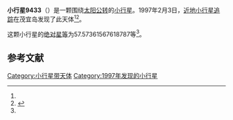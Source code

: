 {{Infobox planet
| bgcolour = #FFFFC0
| name = 9433
| symbol = 
| image = 
| caption = 
| discovery = yes
| discovery_ref = 
| discoverer = [[近地小行星追踪|近地小行星追踪]]
| discovery_site = [[茂宜岛|茂宜岛]] 
| discovered = 1997年2月3日
| designations = yes
| mp_name = 
| named_after = 
| alt_names = 1997 CF3/ 1990 FB3
| mp_category = [[主带小行星|主带小行星]]
| orbit_ref = <ref name="a">[http://ssd.jpl.nasa.gov/sbdb.cgi?sstr=9433 9433] {{Wayback|url=http://ssd.jpl.nasa.gov/sbdb.cgi?sstr=9433 |date=20210717065443 }}，小行星數據庫瀏覽器（JPL Small-Body Database Browser）－[[美国国家航空航天局|美国国家航空航天局]]喷气推进实验室</ref>
| epoch = 2456400.5 (2013年4月18日更新)
| aphelion = {{convert|2.579075269417705|AU|km|3|abbr=on|lk=out}}
| perihelion = {{convert|2.141637919690799|AU|km|3|abbr=on}}
| semimajor = {{convert|2.360356594554252|AU|km|3|abbr=on}}
| eccentricity = 0.092663403
| period = 1324.539323 [[日|日]]<br />3.63[[儒略年|儒略年]]
| avg_speed = 
| inclination = 5.614061646194236
| asc_node = 162.4550203051878
| mean_anomaly = 
| arg_peri = 57.57361567618787
| satellites = 
| physical_characteristics = yes
| dimensions = 
| mass = 
| density = 
| surface_grav = 
| escape_velocity = 
| sidereal_day = 
| axial_tilt = 
| pole_ecliptic_lat = 
| pole_ecliptic_lon = 
| albedo = 
| temperatures= 
| temp_name1 = 
| mean_temp_1 = 
| max_temp_1 = 
| temp_name2 = 
| max_temp_2 = 
| spectral_type = 
| abs_magnitude = 57.57361567618787
}}

'''小行星9433'''（{{lang-en|9433}}）是一颗围绕[[太阳|太阳]][[公转|公转]]的[[小行星|小行星]]。1997年2月3日，[[近地小行星追踪|近地小行星追踪]]在茂宜岛发现了此天体<ref name="a" /><ref>{{cite news|title=小行星列表|url=http://cfa-www.harvard.edu/iau/lists/NumberedMPs.txt|accessdate=2013-07-08|newspaper=哈佛大学|archive-date=2008-05-17|archive-url=https://web.archive.org/web/20080517010638/http://cfa-www.harvard.edu/iau/lists/NumberedMPs.txt|dead-url=no}}</ref>。

这颗小行星的[[绝对星等|绝对星等]]为57.57361567618787等<ref name="a" />。

==参考文献==
{{reflist}}
{{Minor Planet Number|[[小行星9432|小行星9432]]|[[小行星9434|小行星9434]]}}

{{小天体}}

[[Category:小行星带天体|Category:小行星带天体]]
[[Category:1997年发现的小行星|Category:1997年发现的小行星]]

{{asteroid-stub}}